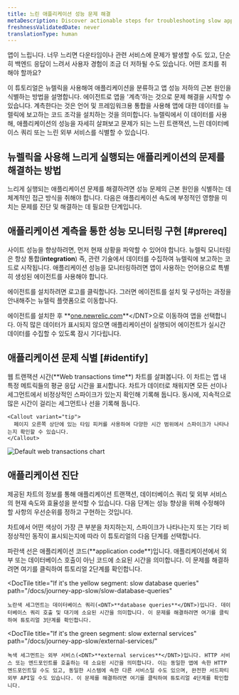 ```yaml
---
title: 느린 애플리케이션 성능 문제 해결
metaDescription: Discover actionable steps for troubleshooting slow application performance to identify and resolve issues for a smoother user experience.
freshnessValidatedDate: never
translationType: human
---
```


앱이 느립니다. 너무 느리면 다운타임이나 관련 서비스에 문제가 발생할 수도 있고, 단순히 백엔드 응답이 느려서 사용자 경험이 조금 더 저하될 수도 있습니다. 어떤 조치를 취해야 할까요?

이 튜토리얼은 뉴렐릭을 사용해여 애플리케이션을 분류하고 앱 성능 저하의 근본 원인을 식별하는 방법을 설명합니다. 에이전트로 앱을 '계측'하는 것으로 문제 해결을 시작할 수 있습니다. 계측한다는 것은 언어 및 프레임워크용 통합을 사용해 앱에 대한 데이터를 뉴렐릭에 보고하는 코드 조각을 설치하는 것을 의미합니다. 뉴렐릭에서 이 데이터를 사용해, 애플리케이션의 성능을 자세히 살펴보고 문제가 되는 느린 트랜잭션, 느린 데이터베이스 쿼리 또는 느린 외부 서비스를 식별할 수 있습니다.

## 뉴렐릭을 사용해 느리게 실행되는 애플리케이션의 문제를 해결하는 방법

느리게 실행되는 애플리케이션 문제를 해결하려면 성능 문제의 근본 원인을 식별하는 데 체계적인 접근 방식을 취해야 합니다. 다음은 애플리케이션 속도에 부정적인 영향을 미치는 문제를 진단 및 해결하는 데 필요한 단계입니다.

## 애플리케이션 계측을 통한 성능 모니터링 구현 [#prereq]

사이트 성능을 향상하려면, 먼저 현재 상황을 파악할 수 있어야 합니다. 뉴렐릭 모니터링은 항상 통합(<DNT>**integration**</DNT>) 즉, 관련 기술에서 데이터를 수집하여 뉴렐릭에 보고하는 코드로 시작됩니다. 애플리케이션 성능을 모니터링하려면 앱이 사용하는 언어용으로 특별히 생성된 에이전트를 사용해야 합니다.

에이전트를 설치하려면 로고를 클릭합니다. 그러면 에이전트를 설치 및 구성하는 과정을 안내해주는 뉴렐릭 플랫폼으로 이동합니다.

<TechTileGrid>
  <TechTile
    name="Go agent"
    icon="logo-go"
    to="https://one.newrelic.com/nr1-core?state=985d4005-ba90-a8c7-1da1-2af34539b03b"
  />

  <TechTile
    name="Java agent"
    icon="logo-java"
    to="https://one.newrelic.com/nr1-core?state=80d18bcb-4919-1fcb-2b77-9406838eb916"
  />

  <TechTile
    name=".NET agent"
    icon="logo-dotnet"
    to="https://one.newrelic.com/nr1-core?state=30e93090-6dfa-6b70-8e75-472f54414355"
  />

  <TechTile
    name="Node.js agent"
    icon="logo-nodejs"
    to="https://one.newrelic.com/marketplace/install-data-source?state=be2e62fa-cc3b-c428-27c4-8d662c9e80a1"
  />

  <TechTile
    name="PHP agent"
    icon="logo-php"
    to="https://one.newrelic.com/nr1-core?state=aa633b41-72d4-009c-3abf-55dcf64894fe"
  />

  <TechTile
    name="Python agent"
    icon="logo-python"
    to="https://one.newrelic.com/nr1-core?state=20fda75b-58fb-a92a-f9e1-7b052035c6e8"
  />

  <TechTile
    name="Ruby agent"
    icon="logo-ruby"
    to="https://one.newrelic.com/nr1-core?state=d69143ab-605c-579b-25bf-cc6e5fee5b80"
  />
</TechTileGrid>

에이전트를 설치한 후 <DNT>**[one.newrelic.com](https://one.newrelic.com/nr1-core?filters=(domain%3D'APM'ANDtype%3D'APPLICATION'))**</DNT>으로 이동하여 앱을 선택합니다. 아직 많은 데이터가 표시되지 않으면 애플리케이션이 실행되어 에이전트가 실시간 데이터를 수집할 수 있도록 잠시 기다립니다.

## 애플리케이션 문제 식별 [#identify]

<SideBySide>
  <Side>
    웹 트랜잭션 시간(<DNT>**Web transactions time**</DNT>) 차트를 살펴봅니다. 이 차트는 앱 내 특정 메트릭들의 평균 응답 시간을 표시합니다. 차트가 데이터로 채워지면 모든 선이나 세그먼트에서 비정상적인 스파이크가 있는지 확인해 기록해 둡니다. 동시에, 지속적으로 많은 시간이 걸리는 세그먼트나 선을 기록해 둡니다.

    <Callout variant="tip">
      페이지 오른쪽 상단에 있는 타임 피커를 사용하여 다양한 시간 범위에서 스파이크가 나타나는지 확인할 수 있습니다.
    </Callout>
  </Side>

  <Side>
    <img
      title="Default web transactions chart"
      alt="Default web transactions chart"
      src="/images/journey_screenshot-web-transactions.webp"
    />
  </Side>
</SideBySide>

## 애플리케이션 진단

제공된 차트의 정보를 통해 애플리케이션 트랜잭션, 데이터베이스 쿼리 및 외부 서비스의 현재 속도와 효율성을 분석할 수 있습니다. 다음 단계는 성능 향상을 위해 수정해야 할 사항의 우선순위를 정하고 구현하는 것입니다.

차트에서 어떤 색상이 가장 큰 부분을 차지하는지, 스파이크가 나타나는지 또는 기타 비정상적인 동작이 표시되는지에 따라 이 튜토리얼의 다음 단계를 선택합니다.

<DocTiles>
  <DocTile
    title="If it's the blue line: slow application traces"
    path="/docs/journey-app-slow/problematic-transactions"
  >
    파란색 선은 애플리케이션 코드(<DNT>**application code**</DNT>)입니다. 애플리케이션에서 외부 또는 데이터베이스 호출이 아닌 코드에 소요된 시간을 의미합니다. 이 문제를 해결하려면 여기를 클릭하여 튜토리얼 2단계를 확인합니다.
  </DocTile>

  <DocTile
    title="If it's the yellow segment: slow database queries"
    path="/docs/journey-app-slow/slow-database-queries"
  >
    노란색 세그먼트는 데이터베이스 쿼리(<DNT>**database queries**</DNT>)입니다. 데이터베이스 쿼리 호출 및 대기에 소요된 시간을 의미합니다. 이 문제를 해결하려면 여기를 클릭하여 튜토리얼 3단계를 확인합니다.
  </DocTile>

  <DocTile
    title="If it's the green segment: slow external services"
    path="/docs/journey-app-slow/external-services/"
  >
    녹색 세그먼트는 외부 서비스(<DNT>**external services**</DNT>)입니다. HTTP 서비스 또는 엔드포인트를 호출하는 데 소요된 시간을 의미합니다. 이는 동일한 앱에 속한 HTTP 엔드포인트일 수도 있고, 동일한 시스템에 속한 다른 서비스일 수도 있으며, 완전한 서드파티 외부 API일 수도 있습니다. 이 문제를 해결하려면 여기를 클릭하여 튜토리얼 4단계를 확인합니다.
  </DocTile>
</DocTiles>
